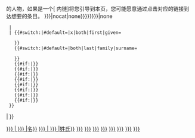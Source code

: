 {{dmbox
| type = setindex
| image = [[Image:WPanthroponymy.svg|30px]]
| text = 本页或本分段罗列了有着{{
  #switch:{{lc:{{{type|x}}}}}
  |hndis|personal=相同[[人名]]
  |both=姓氏和名字
  |last|family|surname=相同[[姓氏]]
  |first|given|#default=相同[[名 (人名)|名]]
  }}的人物，如果是一个[{{fullurl:Special:WhatLinksHere/{{FULLPAGENAME}}|namespace=0}} 内链]将您引导到本页，您可能愿意通过点击对应的链接到达想要的条目。
}}{{main other
| {{#ifeq:{{{cat|{{{cat1|{{#ifeq:{{{2|{{{1|}}}}}}|nocat|none}}}}}}}}|none
  | <!-- "none" given -->
  | {{#switch:{{lc:{{{type|x}}}}}|#default=|x|both|first|given=
      [[Category:{{#if:{{{cat|{{{cat1|}}}}}} | {{{cat|{{{cat1|}}}}}} |名}}]]
    }}
    {{#switch:{{lc:{{{type|x}}}}}|#default=|both|last|family|surname=
      [[Category:{{#if:{{{cat|{{{cat1|}}}}}} | {{{cat|{{{cat1|}}}}}} |姓氏}}]]
    }}
    {{#if:{{{cat2|}}}|[[Category:{{{cat2|}}}]]}}
    {{#if:{{{cat3|}}}|[[Category:{{{cat3|}}}]]}}
    {{#if:{{{cat4|}}}|[[Category:{{{cat4|}}}]]}}
    {{#if:{{{cat5|}}}|[[Category:{{{cat5|}}}]]}}
    {{#if:{{{cat6|}}}|[[Category:{{{cat6|}}}]]}}
    {{#if:{{{cat7|}}}|[[Category:{{{cat7|}}}]]}}
    {{#if:{{{cat8|}}}|[[Category:{{{cat8|}}}]]}}
    {{#if:{{{cat9|}}}|[[Category:{{{cat9|}}}]]}}
  }}
| <!-- Don't categorise when not in main (article) space. -->
}}<noinclude>
{{documentation}}
<!-- Add categories and interwikis to the /doc subpage, not here! -->
</noinclude>